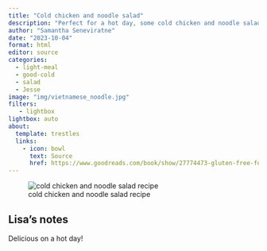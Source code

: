 ```yaml
---
title: "Cold chicken and noodle salad"
description: "Perfect for a hot day, some cold chicken and noodle salad"
author: "Samantha Seneviratne"
date: "2023-10-04"
format: html
editor: source
categories:
  - light-meal
  - good-cold
  - salad
  - Jesse
image: "img/vietnamese_noodle.jpg"
filters:
   - lightbox
lightbox: auto
about:
  template: trestles
  links:
    - icon: bowl
      text: Source
      href: https://www.goodreads.com/book/show/27774473-gluten-free-for-good
---
```


![cold chicken and noodle salad recipe](img/cold chicken and noodle salad.jpg)


## Lisa's notes

Delicious on a hot day!
